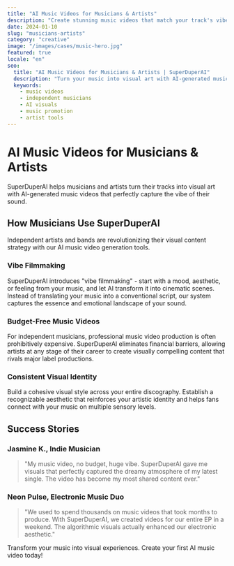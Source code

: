 ```yaml
---
title: "AI Music Videos for Musicians & Artists"
description: "Create stunning music videos that match your track's vibe without a studio budget"
date: 2024-01-10
slug: "musicians-artists"
category: "creative"
image: "/images/cases/music-hero.jpg"
featured: true
locale: "en"
seo:
  title: "AI Music Videos for Musicians & Artists | SuperDuperAI"
  description: "Turn your music into visual art with AI-generated music videos that capture your unique style and vibe"
  keywords:
    - music videos
    - independent musicians
    - AI visuals
    - music promotion
    - artist tools
---
```


# AI Music Videos for Musicians & Artists

SuperDuperAI helps musicians and artists turn their tracks into visual art with AI-generated music videos that perfectly capture the vibe of their sound.

<FeatureGrid>
  <Feature
    title="Vibe-Based Visuals"
    description="Generate visuals that match the exact mood and atmosphere of your music"
    icon="music"
  />
  <Feature
    title="No Budget Limitations"
    description="Create professional music videos without expensive production costs"
    icon="dollar"
  />
  <Feature
    title="Artistic Control"
    description="Maintain creative direction while AI handles technical execution"
    icon="palette"
  />
</FeatureGrid>

## How Musicians Use SuperDuperAI

Independent artists and bands are revolutionizing their visual content strategy with our AI music video generation tools.

### Vibe Filmmaking

SuperDuperAI introduces "vibe filmmaking" - start with a mood, aesthetic, or feeling from your music, and let AI transform it into cinematic scenes. Instead of translating your music into a conventional script, our system captures the essence and emotional landscape of your sound.

### Budget-Free Music Videos

For independent musicians, professional music video production is often prohibitively expensive. SuperDuperAI eliminates financial barriers, allowing artists at any stage of their career to create visually compelling content that rivals major label productions.

### Consistent Visual Identity

Build a cohesive visual style across your entire discography. Establish a recognizable aesthetic that reinforces your artistic identity and helps fans connect with your music on multiple sensory levels.

## Success Stories

### Jasmine K., Indie Musician

> "My music video, no budget, huge vibe. SuperDuperAI gave me visuals that perfectly captured the dreamy atmosphere of my latest single. The video has become my most shared content ever."

### Neon Pulse, Electronic Music Duo

> "We used to spend thousands on music videos that took months to produce. With SuperDuperAI, we created videos for our entire EP in a weekend. The algorithmic visuals actually enhanced our electronic aesthetic."

<CTABox>
  Transform your music into visual experiences. Create your first AI music video
  today!
</CTABox>
